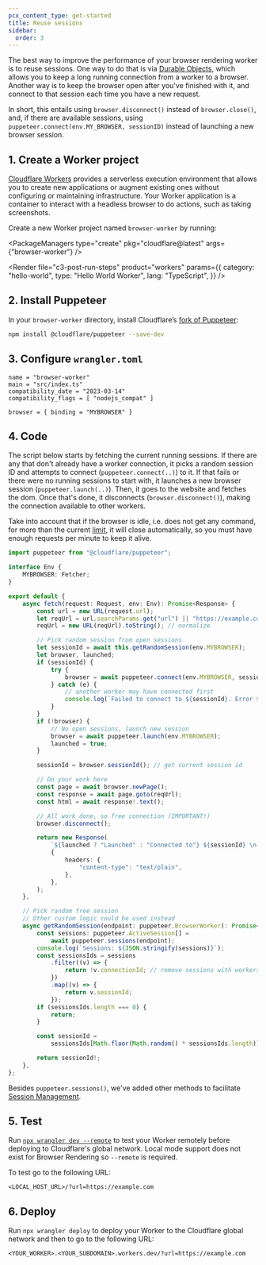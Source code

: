 ```yaml
---
pcx_content_type: get-started
title: Reuse sessions
sidebar:
  order: 3
---
```



The best way to improve the performance of your browser rendering worker is to reuse sessions. One way to do that is via [Durable Objects](/browser-rendering/get-started/browser-rendering-with-do/), which allows you to keep a long running connection from a worker to a browser. Another way is to keep the browser open after you've finished with it, and connect to that session each time you have a new request.

In short, this entails using `browser.disconnect()` instead of `browser.close()`, and, if there are available sessions, using `puppeteer.connect(env.MY_BROWSER, sessionID)` instead of launching a new browser session.

## 1. Create a Worker project

[Cloudflare Workers](/workers/) provides a serverless execution environment that allows you to create new applications or augment existing ones without configuring or maintaining infrastructure. Your Worker application is a container to interact with a headless browser to do actions, such as taking screenshots.

Create a new Worker project named `browser-worker` by running:

<PackageManagers
	type="create"
	pkg="cloudflare@latest"
	args={"browser-worker"}
/>

<Render
	file="c3-post-run-steps"
	product="workers"
	params={{
		category: "hello-world",
		type: "Hello World Worker",
		lang: "TypeScript",
	}}
/>

## 2. Install Puppeteer

In your `browser-worker` directory, install Cloudflare’s [fork of Puppeteer](/browser-rendering/platform/puppeteer/):

```sh
npm install @cloudflare/puppeteer --save-dev
```

## 3. Configure `wrangler.toml`

```
name = "browser-worker"
main = "src/index.ts"
compatibility_date = "2023-03-14"
compatibility_flags = [ "nodejs_compat" ]

browser = { binding = "MYBROWSER" }
```

## 4. Code

The script below starts by fetching the current running sessions. If there are any that don't already have a worker connection, it picks a random session ID and attempts to connect (`puppeteer.connect(..)`) to it. If that fails or there were no running sessions to start with, it launches a new browser session (`puppeteer.launch(..)`). Then, it goes to the website and fetches the dom. Once that's done, it disconnects (`browser.disconnect()`), making the connection available to other workers.

Take into account that if the browser is idle, i.e. does not get any command, for more than the current [limit](/browser-rendering/platform/limits/), it will close automatically, so you must have enough requests per minute to keep it alive.

```ts
import puppeteer from "@cloudflare/puppeteer";

interface Env {
	MYBROWSER: Fetcher;
}

export default {
	async fetch(request: Request, env: Env): Promise<Response> {
		const url = new URL(request.url);
		let reqUrl = url.searchParams.get("url") || "https://example.com";
		reqUrl = new URL(reqUrl).toString(); // normalize

		// Pick random session from open sessions
		let sessionId = await this.getRandomSession(env.MYBROWSER);
		let browser, launched;
		if (sessionId) {
			try {
				browser = await puppeteer.connect(env.MYBROWSER, sessionId);
			} catch (e) {
				// another worker may have connected first
				console.log(`Failed to connect to ${sessionId}. Error ${e}`);
			}
		}
		if (!browser) {
			// No open sessions, launch new session
			browser = await puppeteer.launch(env.MYBROWSER);
			launched = true;
		}

		sessionId = browser.sessionId(); // get current session id

		// Do your work here
		const page = await browser.newPage();
		const response = await page.goto(reqUrl);
		const html = await response!.text();

		// All work done, so free connection (IMPORTANT!)
		browser.disconnect();

		return new Response(
			`${launched ? "Launched" : "Connected to"} ${sessionId} \n-----\n` + html,
			{
				headers: {
					"content-type": "text/plain",
				},
			},
		);
	},

	// Pick random free session
	// Other custom logic could be used instead
	async getRandomSession(endpoint: puppeteer.BrowserWorker): Promise<string> {
		const sessions: puppeteer.ActiveSession[] =
			await puppeteer.sessions(endpoint);
		console.log(`Sessions: ${JSON.stringify(sessions)}`);
		const sessionsIds = sessions
			.filter((v) => {
				return !v.connectionId; // remove sessions with workers connected to them
			})
			.map((v) => {
				return v.sessionId;
			});
		if (sessionsIds.length === 0) {
			return;
		}

		const sessionId =
			sessionsIds[Math.floor(Math.random() * sessionsIds.length)];

		return sessionId!;
	},
};
```

Besides `puppeteer.sessions()`, we've added other methods to facilitate [Session Management](/browser-rendering/platform/puppeteer/#session-management).

## 5. Test

Run [`npx wrangler dev --remote`](/workers/wrangler/commands/#dev) to test your Worker remotely before deploying to Cloudflare's global network. Local mode support does not exist for Browser Rendering so `--remote` is required.

To test go to the following URL:

`<LOCAL_HOST_URL>/?url=https://example.com`

## 6. Deploy

Run `npx wrangler deploy` to deploy your Worker to the Cloudflare global network and then to go to the following URL:

`<YOUR_WORKER>.<YOUR_SUBDOMAIN>.workers.dev/?url=https://example.com`
